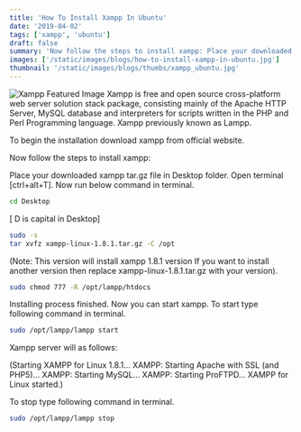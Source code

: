 ```yaml
---
title: 'How To Install Xampp In Ubuntu'
date: '2019-04-02'
tags: ['xampp', 'ubuntu']
draft: false
summary: 'Now follow the steps to install xampp: Place your downloaded xampp tar.gz file in Desktop folder. Open terminal [ctrl+alt+T]. Now run below command in terminal.'
images: ['/static/images/blogs/how-to-install-xampp-in-ubuntu.jpg']
thumbnail: '/static/images/blogs/thumbs/xampp_ubuntu.jpg'
---
```

![Xampp Featured Image](/static/images/blogs/how-to-install-xampp-in-ubuntu.jpg)
Xampp is free and open source cross-platform web server solution stack package, consisting mainly of the Apache HTTP Server, MySQL database and interpreters for scripts written in the PHP and Perl Programming language.
Xampp previously known as Lampp.

To begin the installation download xampp from official website.

Now follow the steps to install xampp:

Place your downloaded xampp tar.gz file in Desktop folder.
Open terminal [ctrl+alt+T].
Now run below command in terminal.
```bash
cd Desktop
```
[ D is capital in Desktop]

```bash
sudo -s
tar xvfz xampp-linux-1.8.1.tar.gz -C /opt
```
(Note: This version will install xampp 1.8.1 version If you want to install another version then replace xampp-linux-1.8.1.tar.gz with your version).

```bash
sudo chmod 777 -R /opt/lampp/htdocs
```

Installing process finished. Now you can start xampp.
 To start type following command in terminal. 
 
 ```bash
sudo /opt/lampp/lampp start
```

Xampp server will as follows:

(Starting XAMPP for Linux 1.8.1...
XAMPP: Starting Apache with SSL (and PHP5)...
XAMPP: Starting MySQL...
XAMPP: Starting ProFTPD...
XAMPP for Linux started.)

To stop type following command in terminal.

```bash
sudo /opt/lampp/lampp stop
```
